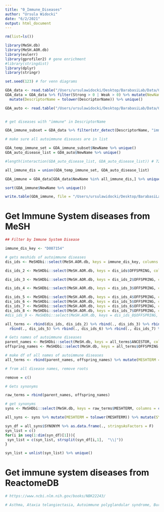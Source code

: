 ```yaml
---
title: "0_Immune_Diseases"
author: "Ursula Widocki"
date: "6/2/2021"
output: html_document
---
```


```r
rm(list=ls())
```

```r
library(MeSH.db)
library(MeSH.AOR.db)
library(eulerr)
library(gprofiler2) # gene enrichment
#library(stringdist)
library(dplyr)
library(stringr)

set.seed(123) # for venn diagrams

```

```r
GDA_data <- read.table("/Users/ursulawidocki/Desktop/BarabasiLab/Data/GDA_data.csv", sep = ",", header = T, stringsAsFactors = F)
GDA_data = GDA_data %>% filter(Strong > 0 | Weak > 0) %>% mutate(NewName = tolower(NewName)) %>% 
  mutate(DescriptorName = tolower(DescriptorName)) %>% unique()

GDA_auto <- read.table("/Users/ursulawidocki/Desktop/BarabasiLab/Data/GDA_auto.csv", sep = ",", header = T, stringsAsFactors = F) %>% mutate(DescriptorName = tolower(DescriptorName)) %>% unique()
  
```

```r
# get diseases with "immune" in DescriptorName

GDA_immune_subset = GDA_data %>% filter(str_detect(DescriptorName, "immune"))

# make sure all autoimmune diseases are in list

GDA_temp_immune_set = GDA_immune_subset$NewName %>% unique()
GDA_auto_disease_list = GDA_auto$NewName %>% unique()

#length(interaction(GDA_auto_disease_list, GDA_auto_disease_list)) # 72, so all auto are in immune

all_immune_dis = union(GDA_temp_immune_set, GDA_auto_disease_list)

GDA_immune = GDA_data[GDA_data$NewName %in% all_immune_dis,] %>% unique()

```

```r
sort(GDA_immune$NewName %>% unique())

```

```r
write.table(GDA_immune, file = "/Users/ursulawidocki/Desktop/BarabasiLab/Data/GDA_immune.csv", sep = ",", row.names = F, col.names = T)
```




















# Get Immune System diseases from MeSH
```r
## Filter by Immune System Disease

immune_dis_key <- "D007154"

# gets meshids of autoimmune diseases
dis_ids <- MeSHDbi::select(MeSH.AOR.db, keys = immune_dis_key, columns = c("ANCESTOR", "OFFSPRING"), keytype = "ANCESTOR")

dis_ids_2 <- MeSHDbi::select(MeSH.AOR.db, keys = dis_ids$OFFSPRING, columns = c("ANCESTOR", "OFFSPRING"), keytype = "ANCESTOR")

dis_ids_3 <- MeSHDbi::select(MeSH.AOR.db, keys = dis_ids_2$OFFSPRING, columns = c("ANCESTOR", "OFFSPRING"), keytype = "ANCESTOR")

dis_ids_4 <- MeSHDbi::select(MeSH.AOR.db, keys = dis_ids_3$OFFSPRING, columns = c("ANCESTOR", "OFFSPRING"), keytype = "ANCESTOR")

dis_ids_5 <- MeSHDbi::select(MeSH.AOR.db, keys = dis_ids_4$OFFSPRING, columns = c("ANCESTOR", "OFFSPRING"), keytype = "ANCESTOR") 
dis_ids_6 <- MeSHDbi::select(MeSH.AOR.db, keys = dis_ids_5$OFFSPRING, columns = c("ANCESTOR", "OFFSPRING"), keytype = "ANCESTOR")
dis_ids_7 <- MeSHDbi::select(MeSH.AOR.db, keys = dis_ids_6$OFFSPRING, columns = c("ANCESTOR", "OFFSPRING"), keytype = "ANCESTOR")
dis_ids_8 <- MeSHDbi::select(MeSH.AOR.db, keys = dis_ids_7$OFFSPRING, columns = c("ANCESTOR", "OFFSPRING"), keytype = "ANCESTOR")
#dis_ids_9 <- MeSHDbi::select(MeSH.AOR.db, keys = dis_ids_8$OFFSPRING, columns = c("ANCESTOR", "OFFSPRING"), keytype = "ANCESTOR") # 0, so last one to get offspring terms

all_terms <- rbind(dis_ids, dis_ids_2) %>% rbind(., dis_ids_3) %>% rbind(., dis_ids_4) %>% 
  rbind(., dis_ids_5) %>% rbind(., dis_ids_6) %>% rbind(., dis_ids_7) %>% rbind(., dis_ids_8)

```

```r
# Gets names of autoimmune diseases
parent_names <- MeSHDbi::select(MeSH.db, keys = all_terms$ANCESTOR, columns = c("MESHTERM"), keytype = "MESHID")
offspring_names <- MeSHDbi::select(MeSH.db, keys = all_terms$OFFSPRING, columns = c("MESHTERM"), keytype = "MESHID")

# make df of all names of autoimmune diseases
all_terms <- rbind(parent_names, offspring_names) %>% mutate(MESHTERM = tolower(MESHTERM)) %>% unique()

```


```r
# from all disease names, remove roots

remove = c()

```


```r
# Gets synonyms

raw_terms = rbind(parent_names, offspring_names)

# get synonyms
syns <- MeSHDbi::select(MeSH.db, keys = raw_terms$MESHTERM, columns = c("MESHTERM", "SYNONYM"), keytype = "MESHTERM")

all_syns <- syns %>% mutate(MESHTERM = tolower(MESHTERM)) %>% mutate(SYNONYM = tolower(SYNONYM))

syn_df = all_syns$SYNONYM %>% as.data.frame(., stringsAsFactors = F)
syn_list = c()
for(i in seq(1:dim(syn_df)[1])){
 syn_list = c(syn_list, strsplit(syn_df[i,1],  "\\|"))
}

syn_list = unlist(syn_list) %>% unique()

```

# Get immune system diseases from ReactomeDB


```r
# https://www.ncbi.nlm.nih.gov/books/NBK22243/

# Asthma, Ataxia telangiectasia, Autoimmune polyglandular syndrome, Burkitt lymphoma, Diabetes, type 1, DiGeorge syndrome, Familial Mediterranean fever, Immunodeficiency with hyper-IgM, Leukemia, chronic myeloid, Severe combined immunodeficiency

```










